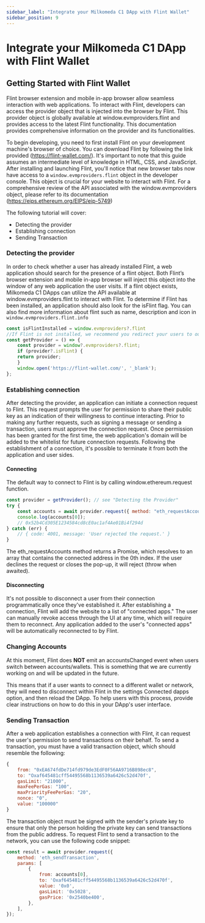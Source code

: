 ```yaml
---
sidebar_label: "Integrate your Milkomeda C1 DApp with Flint Wallet"
sidebar_position: 9
---
```


# Integrate your Milkomeda C1 DApp with Flint Wallet

## Getting Started with Flint Wallet

Flint browser extension and mobile in-app browser allow seamless interaction with web applications.
To interact with Flint, developers can access the provider object that is injected into the browser by Flint. This provider object is globally available at window.evmproviders.flint and provides access to the latest Flint functionality. This documentation provides comprehensive information on the provider and its functionalities.

To begin developing, you need to first install Flint on your development machine's browser of choice. You can download Flint by following the link provided (https://flint-wallet.com/). It's important to note that this guide assumes an intermediate level of knowledge in HTML, CSS, and JavaScript.
After installing and launching Flint, you'll notice that new browser tabs now have access to a `window.evmproviders.flint` object in the developer console. This object is crucial for your website to interact with Flint.
For a comprehensive review of the API associated with the window.evmproviders object, please refer to its documentation (https://eips.ethereum.org/EIPS/eip-5749)

The following tutorial will cover:
- Detecting the provider
- Establishing connection
- Sending Transaction

### Detecting the provider

In order to check whether a user has already installed Flint, a web application should search for the presence of a flint object. Both Flint’s browser extension and mobile in-app browser will inject this object into the window of any web application the user visits.
If a flint object exists, Milkomeda C1 DApps can utilize the API available at window.evmproviders.flint to interact with Flint.
To determine if Flint has been installed, an application should also look for the isFlint flag.
You can also find more information about flint such as name, description and icon in `window.evmproviders.flint.info`

```js
const isFlintInstalled = window.evmproviders?.flint
//If Flint is not installed, we recommend you redirect your users to our website. Altogether, this may look like the following.
const getProvider = () => {
    const provider = window?.evmproviders?.flint;
    if (provider?.isFlint) {
    return provider;
    }
    window.open('https://flint-wallet.com/', '_blank');
};
```

### Establishing connection

After detecting the provider, an application can initiate a connection request to Flint. This request prompts the user for permission to share their public key as an indication of their willingness to continue interacting. Prior to making any further requests, such as signing a message or sending a transaction, users must approve the connection request.
Once permission has been granted for the first time, the web application's domain will be added to the whitelist for future connection requests. Following the establishment of a connection, it's possible to terminate it from both the application and user sides.



#### Connecting

The default way to connect to Flint is by calling window.ethereum.request function.

```js
const provider = getProvider(); // see "Detecting the Provider"
try {
    const accounts = await provider.request({ method: "eth_requestAccounts" });
    console.log(accounts[0]);
    // 0x52b4Cd305E1234584cd8cE0ac1af4Ae01Bi4f294d
} catch (err) {
    // { code: 4001, message: 'User rejected the request.' }
}
```


The eth_requestAccounts method returns a Promise, which resolves to an array that contains the connected address in the 0th index. If the user declines the request or closes the pop-up, it will reject (throw when awaited).

#### Disconnecting
It's not possible to disconnect a user from their connection programmatically once they've established it.
After establishing a connection, Flint will add the website to a list of "connected apps." The user can manually revoke access through the UI at any time, which will require them to reconnect. Any application added to the user's "connected apps" will be automatically reconnected to by Flint.


### Changing Accounts
At this moment, Flint does **NOT** emit an accountsChanged event when users switch between accounts/wallets. This is something that we are currently working on and will be updated in the future.

This means that if a user wants to connect to a different wallet or network, they will need to disconnect within Flint in the settings Connected dapps option, and then reload the DApp.
To help users with this process, provide clear instructions on how to do this in your DApp's user interface.

### Sending Transaction

After a web application establishes a connection with Flint, it can request the user's permission to send transactions on their behalf. To send a transaction, you must have a valid transaction object, which should resemble the following:

```js
{
    from: "0xEA674fdDe714fd979de3EdF0F56AA9716B898ec8",
    to: "Oxaf645481cff54495568b1136539a6426c52d470f',
    gasLimit: "21000",
    maxFeePerGas: "100",
    maxPriorityFeePerGas: "20",
    nonce: "0",
    value: "100000"
}
```

The transaction object must be signed with the sender's private key to ensure that only the person holding the private key can send transactions from the public address.
To request Flint to send a transaction to the network, you can use the following code snippet:

```js
const result = await provider.request({
    method: 'eth_sendTransaction',
    params: [
        {
            from: accounts[0],
            to: 'Oxaf645481cff54495568b1136539a6426c52d470f',
            value: '0x0',
            gasLimit: '0x5028',
            gasPrice: '0x2540be400',
        },
    ],
});
```

